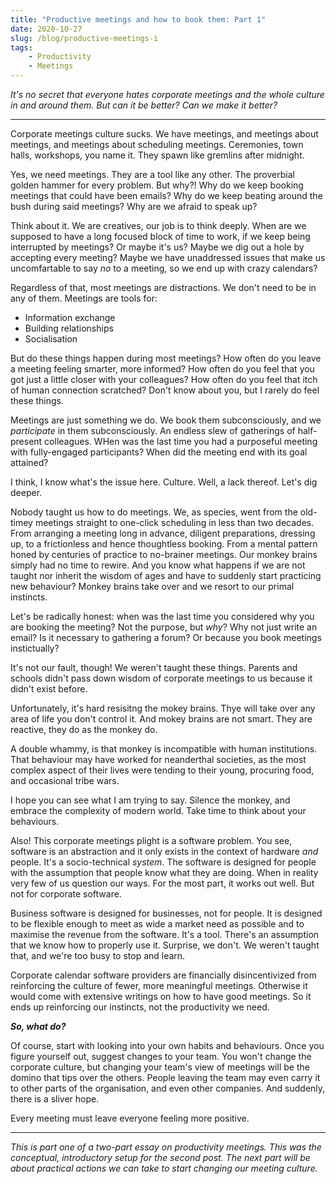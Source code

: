 ```yaml
---
title: "Productive meetings and how to book them: Part 1"
date: 2020-10-27
slug: /blog/productive-meetings-i
tags:
    - Productivity
    - Meetings
---
```


*It's no secret that everyone hates corporate meetings and the whole culture in and around them. But can it be better? Can _we_ make it better?*

***

Corporate meetings culture sucks. We have meetings, and meetings about meetings, and meetings about scheduling meetings. Ceremonies, town halls, workshops, you name it. They spawn like gremlins after midnight. 

Yes, we need meetings. They are a tool like any other. The proverbial golden hammer for every problem. But why?! Why do we keep booking meetings that could have been emails? Why do we keep beating around the bush during said meetings? Why are we afraid to speak up? 

Think about it. We are creatives, our job is to think deeply. When are we supposed to have a long focused block of time to work, if we keep being interrupted by meetings? Or maybe it's us? Maybe we dig out a hole by accepting every meeting? Maybe we have unaddressed issues that make us uncomfartable to say _no_ to a meeting, so we end up with crazy calendars? 

Regardless of that, most meetings are distractions. We don't need to be in any of them. Meetings are tools for:
- Information exchange 
- Building relationships 
- Socialisation

But do these things happen during most meetings? How often do you leave a meeting feeling smarter, more informed? How often do you feel that you got just a little closer with your colleagues? How often do you feel that itch of human connection scratched? Don't know about you, but I rarely do feel these things. 

Meetings are just something we do. We book them subconsciously, and we _participate_ in them subconsciously. An endless slew of gatherings of half-present colleagues. WHen was the last time you had a purposeful meeting with fully-engaged participants? When did the meeting end with its goal attained? 

I think, I know what's the issue here. Culture. Well, a lack thereof. Let's dig deeper.

Nobody taught us how to do meetings. We, as species, went from the old-timey meetings straight to one-click scheduling in less than two decades. From arranging a meeting long in advance, diligent preparations, dressing up, to a frictionless and hence thoughtless booking. From a mental pattern honed by centuries of practice to no-brainer meetings. Our monkey brains simply had no time to rewire. And you know what happens if we are not taught nor inherit the wisdom of ages and have to suddenly start practicing new behaviour? Monkey brains take over and we resort to our primal instincts.

Let's be radically honest: when was the last time you considered why you are booking the meeting? Not the purpose, but _why_? Why not just write an email? Is it necessary to gathering a forum? Or because you book meetings instictually? 

It's not our fault, though! We weren't taught these things. Parents and schools didn't pass down wisdom of corporate meetings to us because it didn't exist before. 

Unfortunately, it's hard resisitng the mokey brains. Thye will take over any area of life you don't control it. And mokey brains are not smart. They are reactive, they do as the monkey do. 

A double whammy, is that monkey is incompatible with human institutions. That behaviour may have worked for neanderthal societies, as the most complex aspect of their lives were tending to their young, procuring food, and occasional tribe wars. 

I hope you can see what I am trying to say. Silence the monkey, and embrace the complexity of modern world. Take time to think about your behaviours. 

Also! This corporate meetings plight is a software problem. You see, software is an abstraction and it only exists in the context of hardware *and* people. It's a socio-technical _system_. The software is designed for people with the assumption that people know what they are doing. When in reality very few of us question our ways. For the most part, it works out well. But not for corporate software.

Business software is designed for businesses, not for people. It is designed to be flexible enough to meet as wide a market need as possible and to maximise the revenue from the software. It's a tool. There's an assumption that we know how to properly use it. Surprise, we don't. We weren't taught that, and we're too busy to stop and learn. 

Corporate calendar software providers are financially disincentivized from reinforcing the culture of fewer, more meaningful meetings. Otherwise it would come with extensive writings on how to have good meetings. So it ends up reinforcing our instincts, not the productivity we need. 

_**So, what do?**_

Of course, start with looking into your own habits and behaviours. Once you figure yourself out, suggest changes to your team. You won't change the corporate culture, but changing your team's view of meetings will be the domino that tips over the others. People leaving the team may even carry it to other parts of the organisation, and even other companies. And suddenly, there is a sliver hope.

Every meeting must leave everyone feeling more positive.

***

*This is part one of a two-part essay on productivity meetings. This was the conceptual, introductory setup for the second post. The next part will be about practical actions we can take to start changing our meeting culture.*
